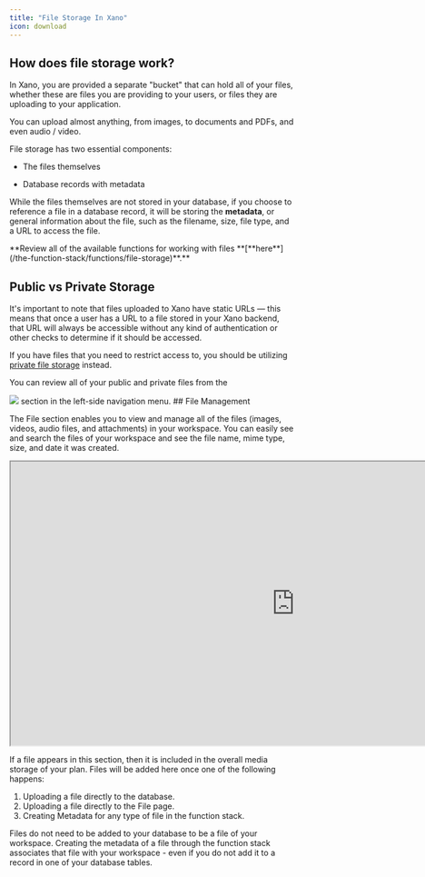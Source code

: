 ```yaml
---
title: "File Storage In Xano"
icon: download
---
```


## How does file storage work?

In Xano, you are provided a separate "bucket" that can hold all of your files, whether these are files you are providing to your users, or files they are uploading to your application.

You can upload almost anything, from images, to documents and PDFs, and even audio / video.

File storage has two essential components:

* The files themselves

* Database records with metadata

While the files themselves are not stored in your database, if you choose to reference a file in a database record, it will be storing the **metadata**, or general information about the file, such as the filename, size, file type, and a URL to access the file.

<Tip>
**Review all of the available functions for working with files&#x20;**[**here**](/the-function-stack/functions/file-storage)**.**
</Tip>

## Public vs Private Storage

It's important to note that files uploaded to Xano have static URLs — this means that once a user has a URL to a file stored in your Xano backend, that URL will always be accessible without any kind of authentication or other checks to determine if it should be accessed.

If you have files that you need to restrict access to, you should be utilizing [private file storage](/file-storage/private-file-storage) instead.

You can review all of your public and private files from the
<Frame>
<img src="/images/7a688f00-image.jpeg" />
</Frame>
section in the left-side navigation menu.
## File Management

The File section enables you to view and manage all of the files (images, videos, audio files, and attachments) in your workspace. You can easily see and search the files of your workspace and see the file name, mime type, size, and date it was created.

<Frame>
  <iframe src="https://demo.arcade.software/rn7KwVPLzSWaIwKSn4Lp?embed" title="https://demo.arcade.software/rn7KwVPLzSWaIwKSn4Lp?embed" allowFullScreen allow="clipboard-write" class="contentkit-webframe" width="1000" height="500"></iframe>
</Frame>

If a file appears in this section, then it is included in the overall media storage of your plan. Files will be added here once one of the following happens:

1. Uploading a file directly to the database.
2. Uploading a file directly to the File page.
3. Creating Metadata for any type of file in the function stack.

<Warning>
Files do not need to be added to your database to be a file of your workspace. Creating the metadata of a file through the function stack associates that file with your workspace - even if you do not add it to a record in one of your database tables.
</Warning>
